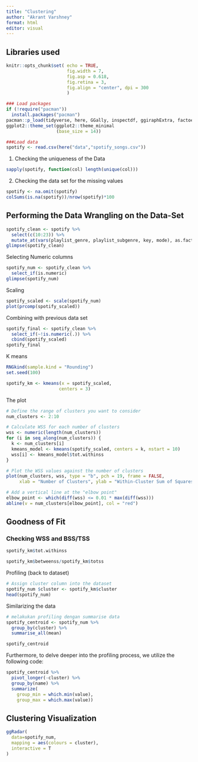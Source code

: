 ```yaml
---
title: "Clustering"
author: "Akrant Varshney"
format: html
editor: visual
---
```


## Libraries used

```r
knitr::opts_chunk$set( echo = TRUE,
                       fig.width = 7,
                       fig.asp = 0.618,
                       fig.retina = 3,
                       fig.align = "center", dpi = 300
                       )

### Load packages
if (!require("pacman"))
  install.packages("pacman")
pacman::p_load(tidyverse, here, GGally, inspectdf, ggiraphExtra, factoextra, tidyr)
ggplot2::theme_set(ggplot2::theme_minimal
                   (base_size = 14))

###Load data
spotify <- read.csv(here("data","spotify_songs.csv"))

```

1.  Checking the uniqueness of the Data

```r
sapply(spotify, function(col) length(unique(col)))


```

2.  Checking the data set for the missing values

```r
spotify <- na.omit(spotify)
colSums(is.na(spotify))/nrow(spotify)*100
```

## Performing the Data Wrangling on the Data-Set

```r
spotify_clean <- spotify %>%
  select(c(10:23)) %>%
  mutate_at(vars(playlist_genre, playlist_subgenre, key, mode), as.factor)
glimpse(spotify_clean)
```

Selecting Numeric columns\

```r
spotify_num <- spotify_clean %>%
  select_if(is.numeric)
glimpse(spotify_num)

```

Scaling

```r
spotify_scaled <- scale(spotify_num)
plot(prcomp(spotify_scaled))
```

Combining with previous data set\

```r
spotify_final <- spotify_clean %>%
  select_if(~!is.numeric(.)) %>%
  cbind(spotify_scaled)
spotify_final
```

K means

```r
RNGkind(sample.kind = "Rounding")
set.seed(100)

spotify_km <- kmeans(x = spotify_scaled,
                    centers = 3)
```

The plot

```r
# Define the range of clusters you want to consider
num_clusters <- 2:10

# Calculate WSS for each number of clusters
wss <- numeric(length(num_clusters))
for (i in seq_along(num_clusters)) {
  k <- num_clusters[i]
  kmeans_model <- kmeans(spotify_scaled, centers = k, nstart = 10)
  wss[i] <- kmeans_model$tot.withinss
}

# Plot the WSS values against the number of clusters
plot(num_clusters, wss, type = "b", pch = 19, frame = FALSE,
     xlab = "Number of Clusters", ylab = "Within-Cluster Sum of Squares")

# Add a vertical line at the "elbow point"
elbow_point <- which(diff(wss) <= 0.01 * max(diff(wss)))
abline(v = num_clusters[elbow_point], col = "red")

```

## Goodness of Fit

### Checking WSS and BSS/TSS

```r
spotify_km$tot.withinss

spotify_km$betweenss/spotify_km$totss
```

Profiling (back to dataset)

```r
# Assign cluster column into the dataset
spotify_num $cluster <- spotify_km$cluster
head(spotify_num)
```

Similarizing the data

```r
# melakukan profiling dengan summarise data
spotify_centroid <- spotify_num %>% 
  group_by(cluster) %>% 
  summarise_all(mean)

spotify_centroid
```

Furthermore, to delve deeper into the profiling process, we utilize the following code:

```r
spotify_centroid %>% 
  pivot_longer(-cluster) %>% 
  group_by(name) %>% 
  summarize(
    group_min = which.min(value),
    group_max = which.max(value))
```

## Clustering Visualization

```r
ggRadar(
  data=spotify_num,
  mapping = aes(colours = cluster),
  interactive = T
)
```
